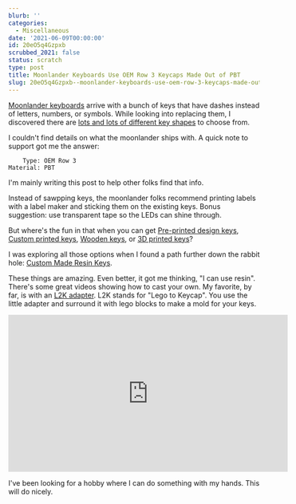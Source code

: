 ```yaml
---
blurb: ''
categories:
  - Miscellaneous
date: '2021-06-09T00:00:00'
id: 20eO5q4Gzpxb
scrubbed_2021: false
status: scratch
type: post
title: Moonlander Keyboards Use OEM Row 3 Keycaps Made Out of PBT
slug: 20eO5q4Gzpxb--moonlander-keyboards-use-oem-row-3-keycaps-made-out-of-pbt
---
```


[Moonlander keyboards](https://www.zsa.io/moonlander/) arrive with a bunch of keys that have dashes instead of letters, numbers, or symbols. While looking into replacing them, I discovered there are [lots and lots of different key shapes](https://www.keycaps.info) to choose from.

I couldn't find details on what the moonlander ships with. A quick note to support got me the answer:

        Type: OEM Row 3
    Material: PBT

I'm mainly writing this post to help other folks find that info. 

Instead of sawpping keys, the moonlander folks recommend printing labels with a label maker and sticking them on the existing keys. Bonus suggestion: use transparent tape so the LEDs can shine through.

But where's the fun in that when you can get [Pre-printed design keys](https://techkeys.us/collections/keys), [Custom printed keys](https://www.maxkeyboard.com/custom-backlight-compatible-keycap-for-backlit-keyboard.html), [Wooden keys](https://techkeys.us/collections/artisan/products/alltronsit-wood-keys), or [3D printed keys](https://www.thingiverse.com/thing:3630367)?

I was exploring all those options when I found a path further down the rabbit hole: [Custom Made Resin Keys](https://www.etsy.com/market/resin_keycap). 

These things are amazing. Even better, it got me thinking, "I can use resin". There's some great videos showing how to cast your own. My favorite, by far, is with an [L2K adapter](http://artisanalliance.mx/L2K/). L2K stands for "Lego to Keycap". You use the little adapter and surround it with lego blocks to make a mold for your keys. 

<iframe width="560" height="315" src="https://www.youtube-nocookie.com/embed/0eltmmHjUCA" title="YouTube video player" frameborder="0" allow="accelerometer; autoplay; clipboard-write; encrypted-media; gyroscope; picture-in-picture" allowfullscreen></iframe>

I've been looking for a hobby where I can do something with my hands. This will do nicely.
